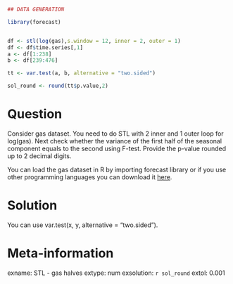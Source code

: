 ```r
## DATA GENERATION

library(forecast)


df <- stl(log(gas),s.window = 12, inner = 2, outer = 1)
df <- df$time.series[,1]
a <- df[1:238]
b <- df[239:476]

tt <- var.test(a, b, alternative = "two.sided")

sol_round <- round(tt$p.value,2)


```

Question
========

Consider gas dataset. You need to do STL with 2 inner and 1 outer loop for log(gas). Next check whether the variance of the first half of the seasonal component equals to the second using F-test. Provide the p-value rounded up to 2 decimal digits.

You can load the gas dataset in R by importing forecast library or if you use other programming languages you can download it [here](https://github.com/vincentarelbundock/Rdatasets/blob/master/csv/forecast/gas.csv).


Solution
========

You can use var.test(x, y, alternative = "two.sided").

Meta-information
================
exname:  STL - gas halves
extype: num
exsolution: `r sol_round`
extol: 0.001